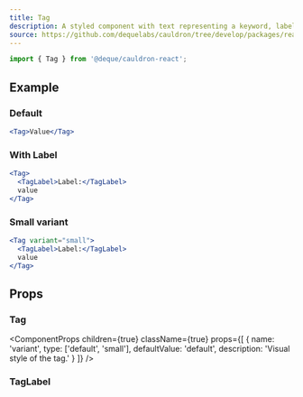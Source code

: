 ```yaml
---
title: Tag
description: A styled component with text representing a keyword, label, or property.
source: https://github.com/dequelabs/cauldron/tree/develop/packages/react/src/components/Tag/index.tsx
---
```



```js
import { Tag } from '@deque/cauldron-react';
```

## Example

### Default

```jsx example
<Tag>Value</Tag>
```

### With Label

```jsx example
<Tag>
  <TagLabel>Label:</TagLabel>
  value
</Tag>
```

### Small variant

```jsx example
<Tag variant="small">
  <TagLabel>Label:</TagLabel>
  value
</Tag>
```

## Props

### Tag

<ComponentProps
  children={true}
  className={true}
  props={[
    {
      name: 'variant',
      type: ['default', 'small'],
      defaultValue: 'default',
      description: 'Visual style of the tag.'
    }
  ]}
/>

### TagLabel

<ComponentProps children={true} className={true} />
